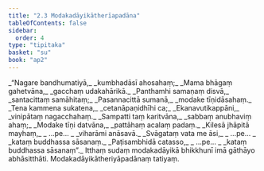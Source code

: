 ```yaml
---
title: "2.3 Modakadāyikātherīapadāna"
tableOfContents: false
sidebar:
  order: 4
type: "tipitaka"
basket: "su"
book: "ap2"
---
```



<DynamicBreadcrumb />

<Division number="30" book="ap2">

<Paragraph number="190" type="verses" book="ap2">
_“Nagare bandhumatiyā,_  
_kumbhadāsī ahosahaṃ;_  
_Mama bhāgaṃ gahetvāna,_  
_gacchaṃ udakahārikā._  

</Paragraph>

</Division>
<Division number="31" book="ap2">

<Paragraph number="191" type="verses" book="ap2">
_Panthamhi samaṇaṃ disvā,_  
_santacittaṃ samāhitaṃ;_  
_Pasannacittā sumanā,_  
_modake tīṇidāsahaṃ._  

</Paragraph>

</Division>
<Division number="32" book="ap2">

<Paragraph number="192" type="verses" book="ap2">
_Tena kammena sukatena,_  
_cetanāpaṇidhīhi ca;_  
_Ekanavutikappāni,_  
_vinipātaṃ nagacchahaṃ._  

</Paragraph>

</Division>
<Division number="33" book="ap2">

<Paragraph number="193" type="verses" book="ap2">
_Sampatti taṃ karitvāna,_  
_sabbaṃ anubhaviṃ ahaṃ;_  
_Modake tīṇi datvāna,_  
_pattāhaṃ acalaṃ padaṃ._  

</Paragraph>

</Division>
<Division number="34" book="ap2">

<Paragraph number="194" type="verses" book="ap2">
_Kilesā jhāpitā mayhaṃ,_  
_ …pe… _  
_viharāmi anāsavā._  

</Paragraph>

</Division>
<Division number="35" book="ap2">

<Paragraph number="195" type="verses" book="ap2">
_Svāgataṃ vata me āsi,_  
_ …pe… _  
_kataṃ buddhassa sāsanaṃ._  

</Paragraph>

</Division>
<Division number="36" book="ap2">

<Paragraph number="196" type="verses" book="ap2">
_Paṭisambhidā catasso,_  
_ …pe… _  
_kataṃ buddhassa sāsanaṃ”._  

</Paragraph>

<Paragraph number="197" book="ap2">
Itthaṃ sudaṃ modakadāyikā bhikkhunī imā gāthāyo abhāsitthāti.

</Paragraph>
</Division>

<Paragraph number="198" type="center" book="ap2">
Modakadāyikātheriyāpadānaṃ tatiyaṃ.
</Paragraph>